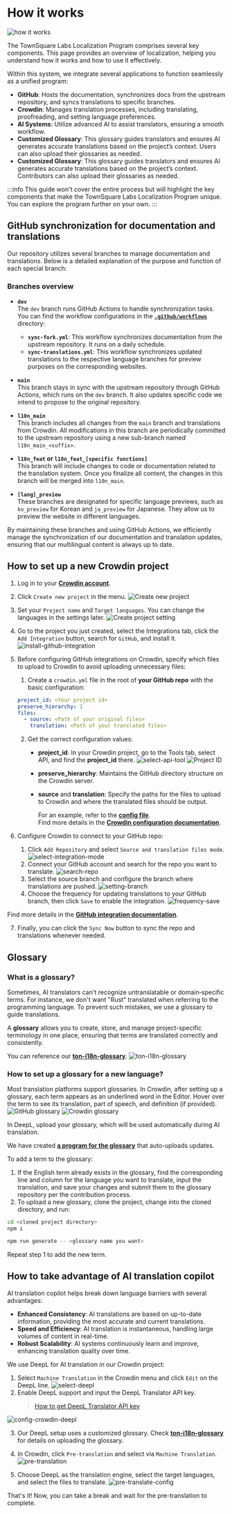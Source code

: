 
# How it works

![how it works](/img/localizationProgramGuideline/localization-program.png)

The TownSquare Labs Localization Program comprises several key components. This page provides an overview of localization, helping you understand how it works and how to use it effectively.

Within this system, we integrate several applications to function seamlessly as a unified program:

- **GitHub**: Hosts the documentation, synchronizes docs from the upstream repository, and syncs translations to specific branches.
- **Crowdin**: Manages translation processes, including translating, proofreading, and setting language preferences.
- **AI Systems**: Utilize advanced AI to assist translators, ensuring a smooth workflow.
- **Customized Glossary**: This glossary guides translators and ensures AI generates accurate translations based on the project’s context. Users can also upload their glossaries as needed.
- **Customized Glossary**: This glossary guides translators and ensures AI generates accurate translations based on the project’s context. Contributors can also upload their glossaries as needed.

:::info
This guide won't cover the entire process but will highlight the key components that make the TownSquare Labs Localization Program unique. You can explore the program further on your own.
:::

## GitHub synchronization for documentation and translations

Our repository utilizes several branches to manage documentation and translations. Below is a detailed explanation of the purpose and function of each special branch:

### Branches overview

- **`dev`**  
  The `dev` branch runs GitHub Actions to handle synchronization tasks. You can find the workflow configurations in the [**`.github/workflows`**](https://github.com/TownSquareXYZ/ton-docs/tree/dev/.github/workflows) directory:

  - **`sync-fork.yml`**: This workflow synchronizes documentation from the upstream repository. It runs on a daily schedule.
  - **`sync-translations.yml`**: This workflow synchronizes updated translations to the respective language branches for preview purposes on the corresponding websites.

- **`main`**  
  This branch stays in sync with the upstream repository through GitHub Actions, which runs on the `dev` branch. It also updates specific code we intend to propose to the original repository.

- **`l10n_main`**  
  This branch includes all changes from the `main` branch and translations from Crowdin. All modifications in this branch are periodically committed to the upstream repository using a new sub-branch named `l10n_main_<suffix>`.

- **`l10n_feat` or `l10n_feat_[specific functions]`**  
  This branch will include changes to code or documentation related to the translation system. Once you finalize all content, the changes in this branch will be merged into `l10n_main`.

- **`[lang]_preview`**  
  These branches are designated for specific language previews, such as `ko_preview` for Korean and `ja_preview` for Japanese. They allow us to preview the website in different languages.

By maintaining these branches and using GitHub Actions, we efficiently manage the synchronization of our documentation and translation updates, ensuring that our multilingual content is always up to date.

## How to set up a new Crowdin project

1. Log in to your [**Crowdin account**](https://accounts.crowdin.com/login).
2. Click `Create new project` in the menu.
![Create new project](/img/localizationProgramGuideline/howItWorked/create-new-project.png)
3. Set your `Project name` and `Target languages`. You can change the languages in the settings later.
![Create project setting](/img/localizationProgramGuideline/howItWorked/create-project-setting.png)
4. Go to the project you just created, select the Integrations tab, click the `Add Integration` button, search for `GitHub`, and install it.
![install-github-integration](/img/localizationProgramGuideline/howItWorked/install-github-integration.png)
5. Before configuring GitHub integrations on Crowdin, specify which files to upload to Crowdin to avoid uploading unnecessary files:

    1. Create a `crowdin.yml` file in the root of **your GitHub repo** with the basic configuration:

      ```yml
      project_id: <Your project id>
      preserve_hierarchy: 1
      files:
        - source: <Path of your original files>
          translation: <Path of your translated files>
      ```

    2. Get the correct configuration values:
        - **project_id**: In your Crowdin project, go to the Tools tab, select API, and find the **project_id** there.
        ![select-api-tool](/img/localizationProgramGuideline/howItWorked/select-api-tool.png)
        ![Project ID](/img/localizationProgramGuideline/howItWorked/projectId.png)
        - **preserve_hierarchy**: Maintains the GitHub directory structure on the Crowdin server.
        - **source** and **translation**: Specify the paths for the files to upload to Crowdin and where the translated files should be output.   

          For an example, refer to the [**config file**](https://github.com/TownSquareXYZ/ton-docs/blob/localization/crowdin.yml).   
          Find more details in the [**Crowdin configuration documentation**](https://developer.crowdin.com/configuration-file/).

6. Configure Crowdin to connect to your GitHub repo:
    1. Click `Add Repository` and select `Source and translation files mode`.
    ![select-integration-mode](/img/localizationProgramGuideline/howItWorked/select-integration-mode.png)
    2. Connect your GitHub account and search for the repo you want to translate.
    ![search-repo](/img/localizationProgramGuideline/howItWorked/search-repo.png)
    3. Select the source branch and configure the branch where translations are pushed.
    ![setting-branch](/img/localizationProgramGuideline/howItWorked/setting-branch.png)
    4. Choose the frequency for updating translations to your GitHub branch, then click `Save` to enable the integration.
    ![frequency-save](/img/localizationProgramGuideline/howItWorked/frequency-save.png)

Find more details in the [**GitHub integration documentation**](https://support.crowdin.com/github-integration/).

7. Finally, you can click the `Sync Now` button to sync the repo and translations whenever needed.

## Glossary

### What is a glossary?

Sometimes, AI translators can't recognize untranslatable or domain‑specific terms. For instance, we don't want "Rust" translated when referring to the programming language. To prevent such mistakes, we use a glossary to guide translations.

A **glossary** allows you to create, store, and manage project-specific terminology in one place, ensuring that terms are translated correctly and consistently.

You can reference our [**ton-i18n-glossary**](https://github.com/TownSquareXYZ/ton-i18n-glossary).
![ton-i18n-glossary](/img/localizationProgramGuideline/howItWorked/ton-i18n-glossary.png)

### How to set up a glossary for a new language?

Most translation platforms support glossaries. In Crowdin, after setting up a glossary, each term appears as an underlined word in the Editor. Hover over the term to see its translation, part of speech, and definition (if provided).
![GitHub glossary](/img/localizationProgramGuideline/howItWorked/github-glossary.png)
![Crowdin glossary](/img/localizationProgramGuideline/howItWorked/crowdin-glossary.png)

In DeepL, upload your glossary, which will be used automatically during AI translation.

We have created [**a program for the glossary**](https://github.com/TownSquareXYZ/ton-i18n-glossary) that auto-uploads updates.

To add a term to the glossary:
1. If the English term already exists in the glossary, find the corresponding line and column for the language you want to translate, input the translation, and save your changes and submit them to the glossary repository per the contribution process.
2. To upload a new glossary, clone the project, change into the cloned directory, and run:

```bash
cd <cloned project directory>
npm i
```
```bash
npm run generate -- <glossary name you want>
```

Repeat step 1 to add the new term.

## How to take advantage of AI translation copilot

AI translation copilot helps break down language barriers with several advantages:

- **Enhanced Consistency**: AI translations are based on up-to-date information, providing the most accurate and current translations.
- **Speed and Efficiency**: AI translation is instantaneous, handling large volumes of content in real-time.
- **Robust Scalability**: AI systems continuously learn and improve, enhancing translation quality over time. 

We use DeepL for AI translation in our Crowdin project:
1. Select `Machine Translation` in the Crowdin menu and click `Edit` on the DeepL line.
![select-deepl](/img/localizationProgramGuideline/howItWorked/select-deepl.png)
2. Enable DeepL support and input the DeepL Translator API key.
      > [How to get DeepL Translator API key](https://www.deepl.com/pro-api?cta=header-pro-api)

![config-crowdin-deepl](/img/localizationProgramGuideline/howItWorked/config-crowdin-deepl.png)

3. Our DeepL setup uses a customized glossary. Check [**ton-i18n-glossary**](https://github.com/TownSquareXYZ/ton-i18n-glossary) for details on uploading the glossary.

4. In Crowdin, click `Pre-translation` and select via `Machine Translation`.
![pre-translation](/img/localizationProgramGuideline/howItWorked/pre-translation.png)
5. Choose DeepL as the translation engine, select the target languages, and select the files to translate.
![pre-translate-config](/img/localizationProgramGuideline/howItWorked/pre-translate-config.png)

That's it! Now, you can take a break and wait for the pre-translation to complete.

<Feedback />
